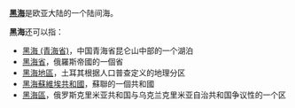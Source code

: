 '''[[黑海|黑海]]'''是欧亚大陆的一个陆间海。

'''黑海'''还可以指：
*[[黑海_(青海省)|黑海 (青海省)]]，中国青海省昆仑山中部的一个湖泊
*[[黑海省|黑海省]]，俄羅斯帝國的一個省
*[[黑海地區|黑海地區]]，土耳其根据人口普查定义的地理分区
*[[黑海蘇維埃共和國|黑海蘇維埃共和國]]，蘇聯的一個共和國
*[[黑海區|黑海區]]，俄罗斯克里米亚共和国与乌克兰克里米亚自治共和国争议性的一个区

{{Disambig|Cat=二字消歧义}}